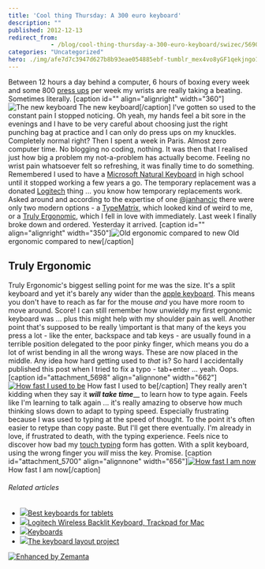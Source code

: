 ```yaml
---
title: 'Cool thing Thursday: A 300 euro keyboard'
description: ""
published: 2012-12-13
redirect_from: 
            - /blog/cool-thing-thursday-a-300-euro-keyboard/swizec/5690
categories: "Uncategorized"
hero: ./img/afe7d7c3947d627b8b93eae054885ebf-tumblr_mex4vo8yGF1qekjngo1_500.jpg
---
```

Between 12 hours a day behind a computer, 6 hours of boxing every week and some 800 [press ups](http://en.wikipedia.org/wiki/Push-up "Push-up") per week my wrists are really taking a beating. Sometimes literally. \[caption id=&quot;&quot; align=&quot;alignright&quot; width=&quot;360&quot;]![The new keyboard](./img/afe7d7c3947d627b8b93eae054885ebf-tumblr_mex4vo8yGF1qekjngo1_500.jpg "The new keyboard") The new keyboard\[/caption] I&#x27;ve gotten so used to the constant pain I stopped noticing. Oh yeah, my hands feel a bit sore in the evenings and I have to be very careful about choosing just the right punching bag at practice and I can only do press ups on my knuckles. Completely normal right? Then I spent a week in Paris. Almost zero computer time. No blogging no coding, nothing. It was then that I realised just how big a problem my not-a-problem has actually become. Feeling no wrist pain whatsoever felt so refreshing, it was finally time to do something. Remembered I used to have a [Microsoft Natural Keyboard](http://www.microsoft.com/hardware/en-us/p/natural-ergonomic-desktop-7000/WTA-00001 "Microsoft Natural keyboard") in high school until it stopped working a few years a go. The temporary replacement was a donated [Logitech](http://logitech.com "Logitech") thing ... you know how temporary replacements work. Asked around and according to the expertise of one [@janhancic](http://twitter.com/janhancic) there were only two modern options - a [TypeMatrix](http://www.typematrix.com "TypeMatrix"), which looked kind of weird to me, or a [Truly Ergonomic](http://trulyergonomic.com/), which I fell in love with immediately. Last week I finally broke down and ordered. Yesterday it arrived. \[caption id=&quot;&quot; align=&quot;alignright&quot; width=&quot;350&quot;]![Old ergonomic compared to new](./img/56370ac9b7ddf5f627c39638fddf7d29-tumblr_mez4ywxEzf1qekjngo1_500.jpg "Old ergonomic compared to new") Old ergonomic compared to new\[/caption]

## Truly Ergonomic

Truly Ergonomic&#x27;s biggest selling point for me was the size. It&#x27;s a split keyboard and yet it&#x27;s barely any wider than the [apple keyboard](http://www.apple.com/keyboard "Apple Keyboard"). This means you don&#x27;t have to reach as far for the mouse _and_ you have more room to move around. Score! I can still remember how unwieldy my first ergonomic keyboard was ... plus this might help with my shoulder pain as well. Another point that&#x27;s supposed to be really \\important is that many of the keys you press a lot - like the enter, backspace and tab keys - are usually found in a terrible position delegated to the poor pinky finger, which means you do a lot of wrist bending in all the wrong ways. These are now placed in the middle. Any idea how hard getting used to _that_ is? So hard I accidentally published this post when I tried to fix a typo - tab+enter ... yeah. Oops. \[caption id=&quot;attachment_5698&quot; align=&quot;alignnone&quot; width=&quot;662&quot;][![How fast I used to be](http://swizec.com/blog/wp-content/uploads/2012/12/Selection_084.png "How fast I used to be")](./img/blog-wp-content-uploads-2012-12-Selection_084.png) How fast I used to be\[/caption] They really aren&#x27;t kidding when they say it **_will take time_**__ to learn how to type again. Feels like I&#x27;m learning to talk again ... it&#x27;s really amazing to observe how much thinking slows down to adapt to typing speed. Especially frustrating because I was used to typing at the speed of thought. To the point it&#x27;s often easier to retype than copy paste. But I&#x27;ll get there eventually. I&#x27;m already in love, if frustrated to death, with the typing experience. Feels nice to discover how bad my [touch typing](http://en.wikipedia.org/wiki/Touch_typing "Touch typing") form has gotten. With a split keyboard, using the wrong finger you _will_ miss the key. Promise. \[caption id=&quot;attachment_5700&quot; align=&quot;alignnone&quot; width=&quot;656&quot;][![How fast I am now](http://swizec.com/blog/wp-content/uploads/2012/12/Selection_085.png "How fast I am now")](./img/blog-wp-content-uploads-2012-12-Selection_085.png) How fast I am now\[/caption]

###### Related articles

- [![](http://i.zemanta.com/132067230_80_80.jpg)](http://www.news4jax.com/consumer-news/consumer-reports/Tablet-keyboards-for-easy-typing/-/1934720/17732106/-/1ox364z/-/index.html)[Best keyboards for tablets](http://www.news4jax.com/consumer-news/consumer-reports/Tablet-keyboards-for-easy-typing/-/1934720/17732106/-/1ox364z/-/index.html)
- [![](http://i.zemanta.com/noimg_105_80_80.jpg)](http://mobilityupdate.com/mac/logitech-wireless-backlit-keyboard-trackpad/)[Logitech Wireless Backlit Keyboard, Trackpad for Mac](http://mobilityupdate.com/mac/logitech-wireless-backlit-keyboard-trackpad/)
- [![](http://i.zemanta.com/131030743_80_80.jpg)](http://blog.fsck.com/2012/12/keyboards.html)[Keyboards](http://blog.fsck.com/2012/12/keyboards.html)
- [![](http://i.zemanta.com/noimg_92_80_80.jpg)](http://mathematicalmulticore.wordpress.com/the-keyboard-layout-project/)[The keyboard layout project](http://mathematicalmulticore.wordpress.com/the-keyboard-layout-project/)

[![Enhanced by Zemanta](http://img.zemanta.com/zemified_e.png?x-id=7e458f9a-198e-4617-9bfa-58696bb9ea0a)](http://www.zemanta.com/?px "Enhanced by Zemanta")